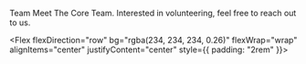 

<Hidden as="h1">Team</Hidden>
<Card justifyContent="center">
<Text>
Meet The Core Team. Interested in volunteering, feel free to reach out to us.
</Text>

</Card>      

<Flex flexDirection="row" bg="rgba(234, 234, 234, 0.26)" flexWrap="wrap" alignItems="center" justifyContent="center"  style={{ padding: "2rem" }}>


<Speaker name="Barret"  Image={barretImage} 
twitter="BarretBlake" 
linkedin="barretblake" 
/> 

<Speaker name="Brandon" Image={brandonImage} 
twitter="brockthecodez" 
linkedin="brandon-rockwell-ba432149" 
/> 

<Speaker name="George" Image={georgeImage}
twitter="walterg2"
linkedin="walterg2"
/>

<Speaker name="Matt Eland" Image={mattImage}
twitter="integerman"
linkedin="matteland"
/>

<Speaker name="Baskar Rao" Image={baskarImage}
twitter="baskarmib"
linkedin="baskarrao-dandlamudi"
/>
</Flex>



